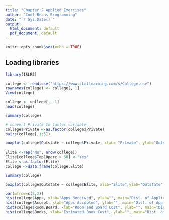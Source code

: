 ```yaml
---
title: "Chapter 2 Applied Exercises"
author: "Cool Beans Programming"
date: "`r Sys.Date()`"
output:
  html_document: default
  pdf_document: default
---
```


```r
knitr::opts_chunk$set(echo = TRUE)
```


## Loading libraries 

```r
library(ISLR2)
```



```r
college <- read.csv("https://www.statlearning.com/s/College.csv")
rownames(college) <- college[, 1]
View(college)
```



```r
college <- college[, -1]
head(college)
```

```r
summary(college)
```
```r
# convert Private to factor variable 
college$Private <-as.factor(college$Private)
pairs(college[,1:5])
```
```r
boxplot(college$Outstate ~ college$Private, xlab= "Private", ylab="Outstate", main="Out of State Tuition vs Private")
```
```r
Elite <-rep("No", nrow(college))
Elite[college$Top10perc > 50] <-"Yes"
Elite <-as.factor(Elite)
college <-data.frame(college,Elite)
```

```r
summary(college)
``` 

```r
boxplot(college$Outstate ~ college$Elite, xlab="Elite",ylab="Outstate", main="Out of State Tuition vs Elite")
```
```r
par(mfrow=c(2,2))
hist(college$Apps, xlab="Apps Received", ylab="", main="Dist. of Applications Received")
hist(college$Accept, xlab="Apps Accepted", ylab="", main="Dist. of Applications Accepted")
hist(college$Room.Board, xlab="Room and Board Cost", ylab="", main="Dist. of Room & Board Costs")
hist(college$Books, xlab="Estimated Book Cost", ylab="", main="Dist. of Textbook Costs")
```


